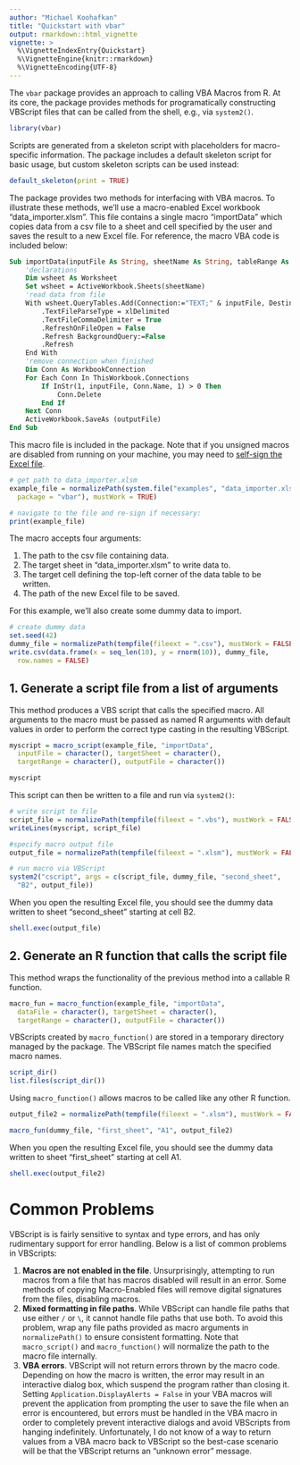 ```yaml
---
author: "Michael Koohafkan"
title: "Quickstart with vbar"
output: rmarkdown::html_vignette
vignette: >
  %\VignetteIndexEntry{Quickstart} 
  %\VignetteEngine{knitr::rmarkdown}
  %\VignetteEncoding{UTF-8}
---
```


The `vbar` package provides an approach to calling VBA Macros from R.
At its core, the package provides methods for programatically
constructing VBScript files that can be called from the shell, e.g.,
via `system2()`.

```r
library(vbar)
```

Scripts are generated from a skeleton script with placeholders for
macro-specific information. The package includes a default skeleton
script for basic usage, but custom skeleton scripts can be used
instead:

```r
default_skeleton(print = TRUE)
```

The package provides two methods for interfacing with VBA macros.
To illustrate these methods, we'll use a macro-enabled Excel
workbook "data_importer.xlsm". This file contains a single macro
"importData" which copies data from a csv file to a sheet and cell
specified by the user and saves the result to a new Excel file. For
reference, the macro VBA code is included below:

```vb
Sub importData(inputFile As String, sheetName As String, tableRange As String, outputFile As String)
    'declarations
    Dim wsheet As Worksheet
    Set wsheet = ActiveWorkbook.Sheets(sheetName)
    'read data from file
    With wsheet.QueryTables.Add(Connection:="TEXT;" & inputFile, Destination:=wsheet.Range(tableRange))
        .TextFileParseType = xlDelimited
        .TextFileCommaDelimiter = True
        .RefreshOnFileOpen = False
        .Refresh BackgroundQuery:=False
        .Refresh
    End With
    'remove connection when finished
    Dim Conn As WorkbookConnection
    For Each Conn In ThisWorkbook.Connections
        If InStr(1, inputFile, Conn.Name, 1) > 0 Then
            Conn.Delete
        End If
    Next Conn
    ActiveWorkbook.SaveAs (outputFile)
End Sub
```

This macro file is included in the package. Note that if you
unsigned macros are disabled from running on your machine, you
may need to
[self-sign the Excel file](https://support.microsoft.com/en-au/office/digitally-sign-your-vba-macro-project-956e9cc8-bbf6-4365-8bfa-98505ecd1c01).

```r
# get path to data_importer.xlsm
example_file = normalizePath(system.file("examples", "data_importer.xlsm",
  package = "vbar"), mustWork = TRUE)

# navigate to the file and re-sign if necessary:
print(example_file)
```

The macro accepts four arguments:

1. The path to the csv file containing data.
2. The target sheet in "data_importer.xlsm" to write data to.
3. The target cell defining the top-left corner of the data table to be
   written.
4. The path of the new Excel file to be saved.

For this example, we'll also create some dummy data to import.

```r
# create dummy data
set.seed(42)
dummy_file = normalizePath(tempfile(fileext = ".csv"), mustWork = FALSE)
write.csv(data.frame(x = seq_len(10), y = rnorm(10)), dummy_file,
  row.names = FALSE)
```

## 1. Generate a script file from a list of arguments

This method produces a VBS script that calls the specified macro. All
arguments to the macro must be passed as named R arguments with default
values in order to perform the correct type casting in the resulting
VBScript.

```r
myscript = macro_script(example_file, "importData",
  inputFile = character(), targetSheet = character(),
  targetRange = character(), outputFile = character())

myscript
```

This script can then be written to a file and run via `system2()`:

```r
# write script to file
script_file = normalizePath(tempfile(fileext = ".vbs"), mustWork = FALSE)
writeLines(myscript, script_file)

#specify macro output file
output_file = normalizePath(tempfile(fileext = ".xlsm"), mustWork = FALSE)

# run macro via VBScript
system2("cscript", args = c(script_file, dummy_file, "second_sheet",
  "B2", output_file))
```

When you open the resulting Excel file, you should see the dummy data
written to sheet "second_sheet" starting at cell B2.

```r
shell.exec(output_file)
```

## 2. Generate an R function that calls the script file

This method wraps the functionality of the previous method into a
callable R function. 

```r
macro_fun = macro_function(example_file, "importData",
  dataFile = character(), targetSheet = character(),
  targetRange = character(), outputFile = character())
```

VBScripts created by `macro_function()` are stored in a temporary
directory managed by the package. The VBScript file names match the
specified macro names. 

```r
script_dir()
list.files(script_dir())
```

Using `macro_function()` allows macros to be called like any other R function.

```r
output_file2 = normalizePath(tempfile(fileext = ".xlsm"), mustWork = FALSE)

macro_fun(dummy_file, "first_sheet", "A1", output_file2)
```


When you open the resulting Excel file, you should see the dummy data
written to sheet "first_sheet" starting at cell A1.

```r
shell.exec(output_file2)
```

# Common Problems

VBScript is is fairly sensitive to syntax and type errors, and has only
rudimentary support for error handling. Below is a list of common
problems in VBScripts:

1. **Macros are not enabled in the file**. Unsurprisingly, attempting
   to run macros from a file that has macros disabled will result in an
   error. Some methods of copying Macro-Enabled files will remove
   digital signatures from the files, disabling macros.
2. **Mixed formatting in file paths**. While VBScript can handle file paths
   that use either `/` or `\`, it cannot handle file paths that use
   both. To avoid this problem, wrap any file paths provided as macro
   arguments in `normalizePath()` to ensure consistent formatting. Note
   that `macro_script()` and `macro_function()` will normalize the path
   to the macro file internally.
3. **VBA errors**. VBScript will not return errors thrown by the macro
   code. Depending on how the macro is written, the error may result in
   an interactive dialog box, which suspend the program rather than
   closing it. Setting `Application.DisplayAlerts = False` in your VBA
   macros will prevent the application from prompting the user to save
   the file when an error is encountered, but errors must be handled in
   the VBA macro in order to completely prevent interactive dialogs and
   avoid VBScripts from hanging indefinitely. Unfortunately, I do not
   know of a way to return values from a VBA macro back to VBScript so
   the best-case scenario will be that the VBScript returns an
   "unknown error" message. 
